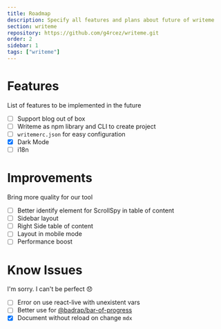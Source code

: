 ```yaml
---
title: Roadmap
description: Specify all features and plans about future of writeme
section: writeme
repository: https://github.com/g4rcez/writeme.git
order: 2
sidebar: 1
tags: ["writeme"]
---
```


# Features

List of features to be implemented in the future

- [ ] Support blog out of box
- [ ] Writeme as npm library and CLI to create project
- [ ] `writemerc.json` for easy configuration
- [x] Dark Mode
- [ ] i18n

# Improvements

Bring more quality for our tool

- [ ] Better identify element for ScrollSpy in table of content
- [ ] Sidebar layout
- [ ] Right Side table of content
- [ ] Layout in mobile mode
- [ ] Performance boost

# Know Issues

I'm sorry. I can't be perfect :disappointed:

- [ ] Error on use react-live with unexistent vars
- [ ] Better use for [@badrap/bar-of-progress](https://www.npmjs.com/package/@badrap/bar-of-progress)
- [x] Document without reload on change `mdx`
